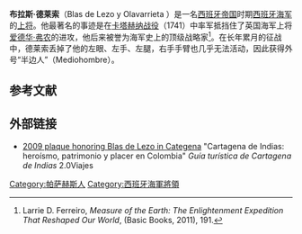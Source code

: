 {{Expand language|1=en|time=2022-02-14T05:54:29+00:00}}
{{Infobox military person
| honorific_prefix  =
| name              = Blas de Lezo
| image         = Blas de Lezo Madrid 2014 03.jpg
| image_size    =
| alt           =
| caption       = [[哥倫布廣場_(馬德里)|哥倫布廣場]]的布拉斯·德莱索像
| birth_date    = {{birth date|1689|02|03}}
| death_date    = {{Death date and age|1741|09|07|1689|02|03}}
| birth_place   = [[西班牙帝国|西班牙帝国]][[吉普斯夸省|吉普斯夸省]][[帕萨赫斯|帕萨赫斯]]
| death_place   = [[新格拉納達總督轄區|新格拉納達總督轄區]][[卡塔赫纳_(哥伦比亚)|卡塔赫纳]]
| birth_name    = Blas de Lezo y Olavarrieta
| branch        = [[西班牙海军|西班牙海军]]
| serviceyears  = 1704–1741
| rank          = [[海军上将|海军上将]]
| unit          =
| commands      =
| battles       = [[西班牙王位继承战争|西班牙王位继承战争]]<br />[[詹金斯的耳朵战争|詹金斯的耳朵战争]]
}}
'''布拉斯·德莱索'''（Blas de Lezo y Olavarrieta {{bd|1689年|2月3日|1741年|9月7日}}）是一名[[西班牙帝国|西班牙帝国]]时期[[西班牙海军|西班牙海军]]的[[海军上将|上将]]。他最著名的事迹是在[[卡塔赫纳战役|卡塔赫纳战役]]（1741）中率军抵挡住了英国海军上将[[爱德华·弗农|爱德华·弗农]]的进攻，他后来被誉为海军史上的顶级战略家<ref>Larrie D. Ferreiro, ''Measure of the Earth: The Enlightenment Expedition That Reshaped Our World'', (Basic Books, 2011), 191.</ref>。在长年累月的征战中，德莱索丢掉了他的左眼、左手、左腿，右手手臂也几乎无法活动，因此获得外号“半边人”（Mediohombre）。

==参考文献==
{{Reflist|30em}}

==外部链接==
{{commons category|Blas de Lezo}}
* [http://2.0viajes.com/wp-content/uploads/2011/05/placa-conmemorativa.jpg 2009 plaque honoring Blas de Lezo in Categena] {{Wayback|url=http://2.0viajes.com/wp-content/uploads/2011/05/placa-conmemorativa.jpg |date=20120522040006 }} "Cartagena de Indias: heroísmo, patrimonio y placer en Colombia" ''Guía turística de Cartagena de Indias'' 2.0Viajes

{{Authority control}}

{{DEFAULTSORT:Lezo, Blas De}}
[[Category:帕萨赫斯人|Category:帕萨赫斯人]]
[[Category:西班牙海軍將領|Category:西班牙海軍將領]]